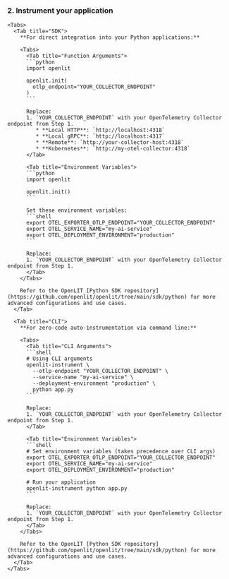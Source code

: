 ### 2. Instrument your application
    <Tabs>
      <Tab title="SDK">
        **For direct integration into your Python applications:**
        
        <Tabs>
          <Tab title="Function Arguments">
          ```python
          import openlit

          openlit.init(
            otlp_endpoint="YOUR_COLLECTOR_ENDPOINT"
          )
          ```

          Replace:
          1. `YOUR_COLLECTOR_ENDPOINT` with your OpenTelemetry Collector endpoint from Step 1.
             * **Local HTTP**: `http://localhost:4318`
             * **Local gRPC**: `http://localhost:4317`
             * **Remote**: `http://your-collector-host:4318`
             * **Kubernetes**: `http://my-otel-collector:4318`
          </Tab>
          
          <Tab title="Environment Variables">
          ```python
          import openlit

          openlit.init()
          ```

          Set these environment variables:
          ```shell
          export OTEL_EXPORTER_OTLP_ENDPOINT="YOUR_COLLECTOR_ENDPOINT"
          export OTEL_SERVICE_NAME="my-ai-service"
          export OTEL_DEPLOYMENT_ENVIRONMENT="production"
          ```

          Replace:
          1. `YOUR_COLLECTOR_ENDPOINT` with your OpenTelemetry Collector endpoint from Step 1.
          </Tab>
        </Tabs>

        Refer to the OpenLIT [Python SDK repository](https://github.com/openlit/openlit/tree/main/sdk/python) for more advanced configurations and use cases.
      </Tab>
      
      <Tab title="CLI">
        **For zero-code auto-instrumentation via command line:**
        
        <Tabs>
          <Tab title="CLI Arguments">
          ```shell
          # Using CLI arguments
          openlit-instrument \
            --otlp-endpoint "YOUR_COLLECTOR_ENDPOINT" \
            --service-name "my-ai-service" \
            --deployment-environment "production" \
            python app.py
          ```
          
          Replace:
          1. `YOUR_COLLECTOR_ENDPOINT` with your OpenTelemetry Collector endpoint from Step 1.
          </Tab>
          
          <Tab title="Environment Variables">
          ```shell
          # Set environment variables (takes precedence over CLI args)
          export OTEL_EXPORTER_OTLP_ENDPOINT="YOUR_COLLECTOR_ENDPOINT"
          export OTEL_SERVICE_NAME="my-ai-service"
          export OTEL_DEPLOYMENT_ENVIRONMENT="production"
          
          # Run your application
          openlit-instrument python app.py
          ```
          
          Replace:
          1. `YOUR_COLLECTOR_ENDPOINT` with your OpenTelemetry Collector endpoint from Step 1.
          </Tab>
        </Tabs>

        Refer to the OpenLIT [Python SDK repository](https://github.com/openlit/openlit/tree/main/sdk/python) for more advanced configurations and use cases.
      </Tab>
    </Tabs>

